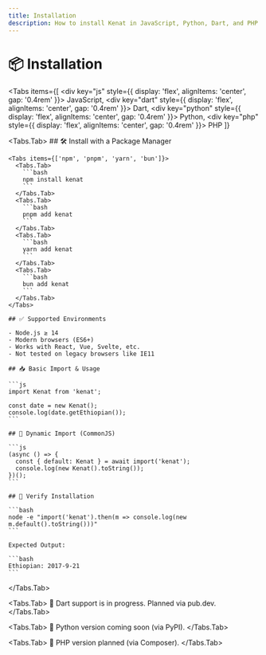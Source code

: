```yaml
---
title: Installation
description: How to install Kenat in JavaScript, Python, Dart, and PHP.
---
```



# 📦 Installation

<Tabs
  items={[
    <div key="js" style={{ display: 'flex', alignItems: 'center', gap: '0.4rem' }}><SiJavascript size={16} /> JavaScript</div>,
    <div key="dart" style={{ display: 'flex', alignItems: 'center', gap: '0.4rem' }}><SiDart size={16} /> Dart</div>,
    <div key="python" style={{ display: 'flex', alignItems: 'center', gap: '0.4rem' }}><SiPython size={16} /> Python</div>,
    <div key="php" style={{ display: 'flex', alignItems: 'center', gap: '0.4rem' }}><SiPhp size={16} /> PHP</div>
  ]}
>
  <Tabs.Tab>
    ## 🛠 Install with a Package Manager

    <Tabs items={['npm', 'pnpm', 'yarn', 'bun']}>
      <Tabs.Tab>
        ```bash
        npm install kenat
        ```
      </Tabs.Tab>
      <Tabs.Tab>
        ```bash
        pnpm add kenat
        ```
      </Tabs.Tab>
      <Tabs.Tab>
        ```bash
        yarn add kenat
        ```
      </Tabs.Tab>
      <Tabs.Tab>
        ```bash
        bun add kenat
        ```
      </Tabs.Tab>
    </Tabs>

    ## ✅ Supported Environments

    - Node.js ≥ 14  
    - Modern browsers (ES6+)  
    - Works with React, Vue, Svelte, etc.  
    - Not tested on legacy browsers like IE11

    ## 📥 Basic Import & Usage

    ```js
    import Kenat from 'kenat';

    const date = new Kenat();
    console.log(date.getEthiopian()); 
    ```

    ## 🔄 Dynamic Import (CommonJS)

    ```js
    (async () => {
      const { default: Kenat } = await import('kenat');
      console.log(new Kenat().toString());
    })();
    ```

    ## 🧪 Verify Installation

    ```bash
    node -e "import('kenat').then(m => console.log(new m.default().toString()))"
    ```

    Expected Output:

    ```bash
    Ethiopian: 2017-9-21
    ```
  </Tabs.Tab>

  <Tabs.Tab>
    🚧 Dart support is in progress. Planned via pub.dev.
  </Tabs.Tab>

  <Tabs.Tab>
    🚧 Python version coming soon (via PyPI).
  </Tabs.Tab>

  <Tabs.Tab>
    🚧 PHP version planned (via Composer).
  </Tabs.Tab>
</Tabs>
